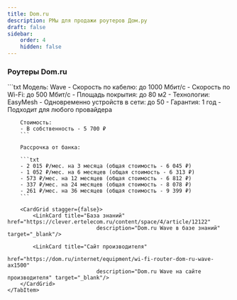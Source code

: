 ```yaml
---
title: Dom.ru
description: РМы для продажи роутеров Дом.ру
draft: false
sidebar:
    order: 4
    hidden: false
---
```



<CardGrid stagger={false}>
    <LinkCard title="Города с рассрочкой"
                        href="https://clever.ertelecom.ru/content/space/4/folder/635/article/13578/page/0"
                        description="Список городов с доступной рассрочкой в базе знаний" target="_blank"/>
    <LinkCard title="Оформление рассрочки"
                        href="https://clever.ertelecom.ru/content/space/4/folder/635/article/13578/page/8"
                        description="Инструкция по оформлению рассрочки в базе знаний" target="_blank"/>
</CardGrid>

### Роутеры Dom.ru

<Tabs>
    <TabItem label="Wave">
        ```txt
        Модель: Wave
        - Скорость по кабелю: до 1000 Мбит/с
        - Скорость по Wi-Fi: до 500 Мбит/с
        - Площадь покрытия: до 80 м2
        - Технологии: EasyMesh
        - Одновременно устройств в сети: до 50
        - Гарантия: 1 год
        - Подходит для любого провайдера

        Стоимость:
        - В собственность - 5 700 ₽
        ```

        Рассрочка от банка:

        ```txt
        - 2 015 ₽/мес. на 3 месяца (общая стоимость - 6 045 ₽)
        - 1 052 ₽/мес. на 6 месяцев (общая стоимость - 6 313 ₽)
        - 573 ₽/мес. на 12 месяцев (общая стоимость - 6 812 ₽)
        - 337 ₽/мес. на 24 месяцев (общая стоимость - 8 078 ₽)
        - 261 ₽/мес. на 36 месяцев (общая стоимость - 9 399 ₽)
        ```

        <CardGrid stagger={false}>
            <LinkCard title="База знаний" href="https://clever.ertelecom.ru/content/space/4/article/12122"
                                description="Dom.ru Wave в базе знаний" target="_blank"/>

            <LinkCard title="Сайт производителя"
                                href="https://dom.ru/internet/equipment/wi-fi-router-dom-ru-wave-ax1500"
                                description="Dom.ru Wave на сайте производителя" target="_blank"/>
        </CardGrid>
    </TabItem>
</Tabs>
